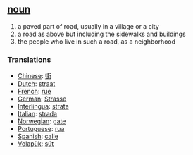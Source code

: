 == [[noun]] ==
# a paved part of road, usually in a village or a city
# a road as above but including the sidewalks and buildings
# the people who live in such a road, as a neighborhood

=== Translations ===
*[[Chinese]]: [[街]]
*[[Dutch]]: [[straat]]
*[[French]]: [[rue]]
*[[German]]: [[Strasse]]
*[[Interlingua]]: [[strata]]
*[[Italian]]: [[strada]]
*[[Norwegian]]: [[gate]]
*[[Portuguese]]: [[rua]]
*[[Spanish]]: [[calle]]
*[[Volapük]]: [[süt]]